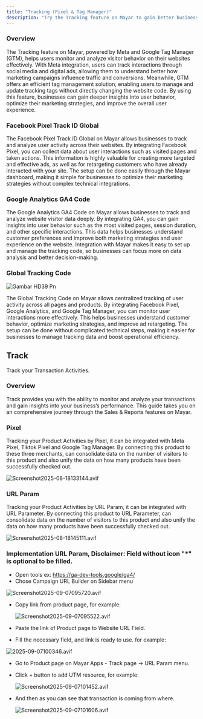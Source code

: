 ```yaml
---
title: "Tracking (Pixel & Tag Manager)"
description: "Try the Tracking feature on Mayar to gain better business insights through Meta and GTM!"
---
```


### Overview

The Tracking feature on Mayar, powered by Meta and Google Tag Manager (GTM), helps users monitor and analyze visitor behavior on their websites effectively. With Meta integration, users can track interactions through social media and digital ads, allowing them to understand better how marketing campaigns influence traffic and conversions. Meanwhile, GTM offers an efficient tag management solution, enabling users to manage and update tracking tags without directly changing the website code. By using this feature, businesses can gain deeper insights into user behavior, optimize their marketing strategies, and improve the overall user experience.

### Facebook Pixel Track ID Global

The Facebook Pixel Track ID Global on Mayar allows businesses to track and analyze user activity across their websites. By integrating Facebook Pixel, you can collect data about user interactions such as visited pages and taken actions. This information is highly valuable for creating more targeted and effective ads, as well as for retargeting customers who have already interacted with your site. The setup can be done easily through the Mayar dashboard, making it simple for businesses to optimize their marketing strategies without complex technical integrations.

### Google Analytics GA4 Code

The Google Analytics GA4 Code on Mayar allows businesses to track and analyze website visitor data deeply. By integrating GA4, you can gain insights into user behavior such as the most visited pages, session duration, and other specific interactions. This data helps businesses understand customer preferences and improve both marketing strategies and user experience on the website. Integration with Mayar makes it easy to set up and manage the tracking code, so businesses can focus more on data analysis and better decision-making.

### Global Tracking Code

![Gambar HD39 Pn](/images/gambarHD39.png)

The Global Tracking Code on Mayar allows centralized tracking of user activity across all pages and products. By integrating Facebook Pixel, Google Analytics, and Google Tag Manager, you can monitor user interactions more effectively. This helps businesses understand customer behavior, optimize marketing strategies, and improve ad retargeting. The setup can be done without complicated technical steps, making it easier for businesses to manage tracking data and boost operational efficiency.

## Track

Track your Transaction Activities.

### Overview

Track provides you with the ability to monitor and analyze your transactions and gain insights into your business’s performance. This guide takes you on an comprehensive journey through the Sales & Reports features on Mayar.

### Pixel

Tracking your Product Activities by Pixel, it can be integrated with Meta Pixel, Tiktok Pixel and Google Tag Manager. By connecting this product to these three merchants, can consolidate data on the number of visitors to this product and also unify the data on how many products have been successfully checked out.

![Screenshot2025-08-18133144.avif](/images/Screenshot2025-08-18133144.avif)

### URL Param

Tracking your Product Activities by URL Param, it can be integrated with URL Parameter. By connecting this product to URL Parameter, can consolidate data on the number of visitors to this product and also unify the data on how many products have been successfully checked out.

![Screenshot2025-08-18145111.avif](/images/Screenshot2025-08-18145111.avif)

### Implementation URL Param, **Disclaimer**: Field without icon "\*" is optional to be filled.

- Open tools ex: https://ga-dev-tools.google/ga4/
- Chose Campaign URL Builder on Sidebar menu

![Screenshot2025-09-07095720.avif](/images/Screenshot2025-09-07095720.avif)

- Copy link from product page, for example:

  ![Screenshot2025-09-07095522.avif](/images/Screenshot2025-09-07095522.avif)
- Paste the link of Product page to Website URL Field.
- Fill the necessary field, and link is ready to use. for example:

![2025-09-07100346.avif](/images/2025-09-07100346.avif)

- Go to Product page on Mayar Apps - Track page -\> URL Param menu.
- Click \+ button to add UTM resource, for example:

  ![Screenshot2025-09-07101452.avif](/images/Screenshot2025-09-07101452.avif)
- And then as you can see that transaction is coming from where.

  ![Screenshot2025-09-07101606.avif](/images/Screenshot2025-09-07101606.avif)